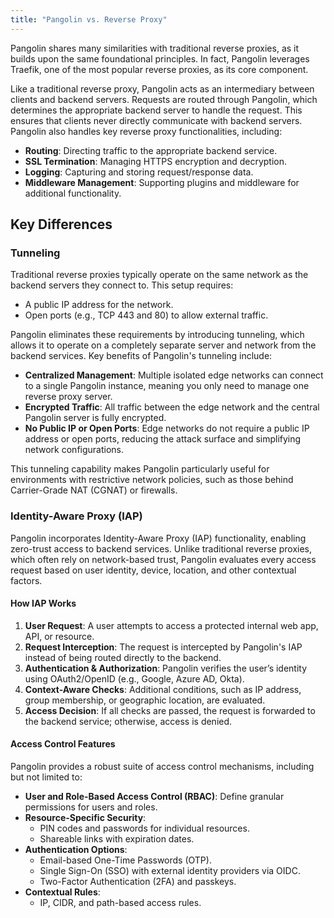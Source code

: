 ```yaml
---
title: "Pangolin vs. Reverse Proxy"
---
```


Pangolin shares many similarities with traditional reverse proxies, as it builds upon the same foundational principles. In fact, Pangolin leverages Traefik, one of the most popular reverse proxies, as its core component.

Like a traditional reverse proxy, Pangolin acts as an intermediary between clients and backend servers. Requests are routed through Pangolin, which determines the appropriate backend server to handle the request. This ensures that clients never directly communicate with backend servers. Pangolin also handles key reverse proxy functionalities, including:

- **Routing**: Directing traffic to the appropriate backend service.
- **SSL Termination**: Managing HTTPS encryption and decryption.
- **Logging**: Capturing and storing request/response data.
- **Middleware Management**: Supporting plugins and middleware for additional functionality.

## Key Differences

### Tunneling

Traditional reverse proxies typically operate on the same network as the backend servers they connect to. This setup requires:

- A public IP address for the network.
- Open ports (e.g., TCP 443 and 80) to allow external traffic.

Pangolin eliminates these requirements by introducing tunneling, which allows it to operate on a completely separate server and network from the backend services. Key benefits of Pangolin's tunneling include:

- **Centralized Management**: Multiple isolated edge networks can connect to a single Pangolin instance, meaning you only need to manage one reverse proxy server.
- **Encrypted Traffic**: All traffic between the edge network and the central Pangolin server is fully encrypted.
- **No Public IP or Open Ports**: Edge networks do not require a public IP address or open ports, reducing the attack surface and simplifying network configurations.

This tunneling capability makes Pangolin particularly useful for environments with restrictive network policies, such as those behind Carrier-Grade NAT (CGNAT) or firewalls.

### Identity-Aware Proxy (IAP)

Pangolin incorporates Identity-Aware Proxy (IAP) functionality, enabling zero-trust access to backend services. Unlike traditional reverse proxies, which often rely on network-based trust, Pangolin evaluates every access request based on user identity, device, location, and other contextual factors.

#### How IAP Works

1. **User Request**: A user attempts to access a protected internal web app, API, or resource.
2. **Request Interception**: The request is intercepted by Pangolin's IAP instead of being routed directly to the backend.
3. **Authentication & Authorization**: Pangolin verifies the user’s identity using OAuth2/OpenID (e.g., Google, Azure AD, Okta).
4. **Context-Aware Checks**: Additional conditions, such as IP address, group membership, or geographic location, are evaluated.
5. **Access Decision**: If all checks are passed, the request is forwarded to the backend service; otherwise, access is denied.

#### Access Control Features

Pangolin provides a robust suite of access control mechanisms, including but not limited to: 

- **User and Role-Based Access Control (RBAC)**: Define granular permissions for users and roles.
- **Resource-Specific Security**:
  - PIN codes and passwords for individual resources.
  - Shareable links with expiration dates.
- **Authentication Options**:
  - Email-based One-Time Passwords (OTP).
  - Single Sign-On (SSO) with external identity providers via OIDC.
  - Two-Factor Authentication (2FA) and passkeys.
- **Contextual Rules**:
  - IP, CIDR, and path-based access rules.
